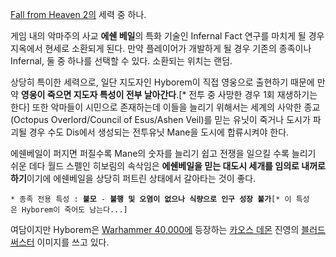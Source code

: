 [[Fall from Heaven 2]]의 세력 중 하나.

게임 내의 악마주의 사교 '''에쉔 베일'''의 특화 기술인 Infernal Fact 연구를 마치게 될 경우 지옥에서 현세로 소환되게 된다. 만약 플레이어가 개발하게 될 경우 기존의 종족이나 Infernal, 둘 중 하나를 선택할 수 있다. 소환되는 위치는 랜덤. 

상당히 특이한 세력으로, 일단 지도자인 Hyborem이 직접 영웅으로 출현하기 때문에 만약 '''영웅이 죽으면 지도자 특성이 전부 날아간다'''.[* 전투 중 사망한 경우 1회 재생하기는 한다] 또한 악마들이 시민으로 존재하는데 이들을 늘리기 위해서는 세계의 사악한 종교(Octopus Overlord/Council of Esus/Ashen Veil)를 믿는 유닛이 죽거나 도시가 파괴될 경우 수도 Dis에서 생성되는 전투유닛 Mane을 도시에 합류시켜야 한다.

에쉔베일이 퍼지면 퍼질수록 Mane의 숫자를 늘리기 쉽고 전쟁을 일으킬 수록 늘리기 쉬운 데다 월드 스펠인 히보림의 속삭임은 '''에쉔베일을 믿는 대도시 세개를 임의로 내꺼로 하기'''이기에 에쉔베일을 상당히 퍼트린 상태에서 갈아타는 것이 좋다.
 * 종족 전용 특성 : '''불모''' - '''불행 및 오염이 없으나 식량으로 인구 성장 불가'''[* 이 특성은 Hyborem이 죽어도 남는다...]

여담이지만 Hyborem은 [[Warhammer 40,000]]에 등장하는 [[카오스 데몬]] 진영의 [[블러드써스터]] 이미지를 쓰고 있다.

